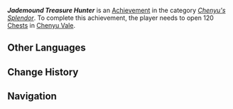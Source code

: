 {{Achievement Infobox
|title        = Jademound Treasure Hunter
|id           = 80306
|order id     = 282
|category     = Chenyu's Splendor
|description  = Open 120 chests in Chenyu Vale.
|requirements = 
|primogems    = 10
|topic        = Chests
|set          = Jademound Treasure Hunter
|tier         = 2
|tiers_total  = 3
}}
'''''Jademound Treasure Hunter''''' is an [[Achievement]] in the category ''[[Chenyu's Splendor]]''. To complete this achievement, the player needs to open 120 [[Chest]]s in [[Chenyu Vale]].

==Other Languages==
{{Other Languages|Transclude=Jademound Treasure Hunter}}

==Change History==
{{Change History|4.4}}

==Navigation==
{{Achievement Navbox}}